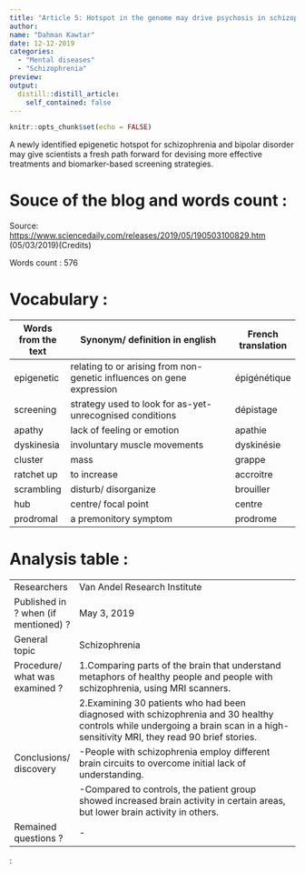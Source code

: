 ```yaml
---
title: "Article 5: Hotspot in the genome may drive psychosis in schizophrenia and bipolar disorder"
author:
name: "Dahman Kawtar"
date: 12-12-2019
categories:
  - "Mental diseases"
  - "Schizophrenia"
preview: 
output:
  distill::distill_article:
    self_contained: false
---
```


```r
knitr::opts_chunk$set(echo = FALSE)
```






A newly identified epigenetic hotspot for schizophrenia and bipolar disorder may give scientists a fresh path forward for devising more effective treatments and biomarker-based screening strategies.

# Souce of the blog and words count :
Source: <https://www.sciencedaily.com/releases/2019/05/190503100829.htm> (05/03/2019)(Credits)

Words count : 576


# Vocabulary :

| Words from the text | Synonym/ definition in english                                                          | French translation |
| ------------------- | --------------------------------------------------------------------------------------- | ------------------ |
| epigenetic          | relating to or arising from non-genetic influences on gene expression                   | épigénétique       |
| screening           | strategy used to look for as-yet-unrecognised conditions                                | dépistage          |
| apathy              | lack of feeling or emotion                                                              | apathie          |
| dyskinesia          | involuntary muscle movements                                                            | dyskinésie       |
| cluster             | mass                                                                                    | grappe            |
| ratchet up          | to increase                                                                             | accroitre    |
| scrambling          | disturb/ disorganize                                                                    | brouiller        |
| hub                 | centre/ focal point                                                                     | centre       |
| prodromal           | a premonitory symptom                                                                   | prodrome    |

# Analysis table :

|                                      |                                                                                                                                                                                                                                                                                                                                                                                                                                                                                            |
| ------------------------------------ | ------------------------------------------------------------------------------------------------------------------------------------------------------------------------------------------------------------------------------------------------------------------------------------------------------------------------------------------------------------------------------------------------------------------------------------------------------------------------------------------ |
| Researchers                          | Van Andel Research Institute                                                                                                                                                                                                                                                                                                                                                                                                                                                                    |
| Published in ? when (if mentioned) ? | May 3, 2019                                                                                                                                                                                                                                                                                                                                                                                                                                                                              |
| General topic                        | Schizophrenia                                                                                                                                                                                                                                                                                                                                                                                                                                                                              |
| Procedure/ what was examined ?       | 1.Comparing parts of the brain that understand metaphors of healthy people and people with schizophrenia, using MRI scanners.
|                                      | 2.Examining 30 patients who had been diagnosed with schizophrenia and 30 healthy controls while undergoing a brain scan in a high-sensitivity MRI, they read 90 brief stories.                                                                                                                                                                                                                                                                         |
| Conclusions/ discovery               | -People with schizophrenia employ different brain circuits to overcome initial lack of understanding.
|                                      | -Compared to controls, the patient group showed increased brain activity in certain areas, but lower brain activity in others.
| Remained  questions ?                 | -                                                                                                                                                                                                                                                                                                                                            |

:

